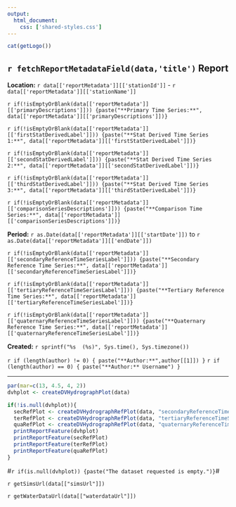 ```yaml
---
output:
  html_document:
    css: ['shared-styles.css']
---
```

<div class="header">
<div>
<div class="header-logo">
```r
cat(getLogo())
```
</div>
<div class="header-title">
## `r fetchReportMetadataField(data,'title')` Report
</div>
</div>
<div class="header-labels">
<div class="header-col-left">
**Location:**  `r data[['reportMetadata']][['stationId']]` - `r data[['reportMetadata']][['stationName']]`

`r if(!isEmptyOrBlank(data[['reportMetadata']][['primaryDescriptions']])) {paste("**Primary Time Series:**", data[['reportMetadata']][['primaryDescriptions']])}`

`r if(!isEmptyOrBlank(data[['reportMetadata']][['firstStatDerivedLabel']])) {paste("**Stat Derived Time Series 1:**", data[['reportMetadata']][['firstStatDerivedLabel']])}`

`r if(!isEmptyOrBlank(data[['reportMetadata']][['secondStatDerivedLabel']])) {paste("**Stat Derived Time Series 2:**", data[['reportMetadata']][['secondStatDerivedLabel']])}`

`r if(!isEmptyOrBlank(data[['reportMetadata']][['thirdStatDerivedLabel']])) {paste("**Stat Derived Time Series 3:**", data[['reportMetadata']][['thirdStatDerivedLabel']])}`

`r if(!isEmptyOrBlank(data[['reportMetadata']][['comparisonSeriesDescriptions']])) {paste("**Comparison Time Series:**", data[['reportMetadata']][['comparisonSeriesDescriptions']])}`
</div>
<div class="header-col-right">
**Period:**  `r as.Date(data[['reportMetadata']][['startDate']])` to `r as.Date(data[['reportMetadata']][['endDate']])`

`r if(!isEmptyOrBlank(data[['reportMetadata']][['secondaryReferenceTimeSeriesLabel']])) {paste("**Secondary Reference Time Series:**", data[['reportMetadata']][['secondaryReferenceTimeSeriesLabel']])}`

`r if(!isEmptyOrBlank(data[['reportMetadata']][['tertiaryReferenceTimeSeriesLabel']])) {paste("**Tertiary Reference Time Series:**", data[['reportMetadata']][['tertiaryReferenceTimeSeriesLabel']])}`

`r if(!isEmptyOrBlank(data[['reportMetadata']][['quaternaryReferenceTimeSeriesLabel']])) {paste("**Quaternary Reference Time Series:**", data[['reportMetadata']][['quaternaryReferenceTimeSeriesLabel']])}`

**Created:**  `r sprintf("%s  (%s)", Sys.time(), Sys.timezone())`

`r if (length(author) != 0) { paste("**Author:**",author[[1]]) }`
`r if (length(author) == 0) { paste("**Author:** Username") }`
</div>
</div>
</div>

***

```r
par(mar=c(13, 4.5, 4, 2))
dvhplot <- createDVHydrographPlot(data)

if(!is.null(dvhplot)){
  secRefPlot <- createDVHydrographRefPlot(data, "secondaryReferenceTimeSeries", "secondaryReferenceTimeSeriesLabel")
  terRefPlot <- createDVHydrographRefPlot(data, "tertiaryReferenceTimeSeries", "tertiaryReferenceTimeSeriesLabel")
  quaRefPlot <- createDVHydrographRefPlot(data, "quaternaryReferenceTimeSeries", "quaternaryReferenceTimeSeriesLabel")
  printReportFeature(dvhplot)
  printReportFeature(secRefPlot)
  printReportFeature(terRefPlot)
  printReportFeature(quaRefPlot)
}
```

#`r if(is.null(dvhplot)) {paste("The dataset requested is empty.")}`#

`r getSimsUrl(data[["simsUrl"]])`

`r getWaterDataUrl(data[["waterdataUrl"]])`
